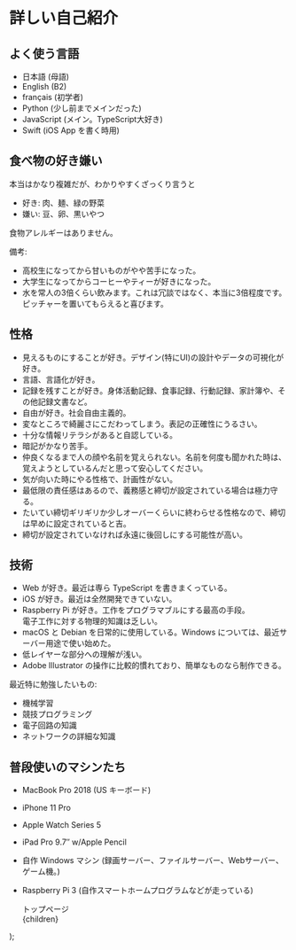 
# 詳しい自己紹介

## よく使う言語

* 日本語 (母語)
* English (B2)
* français (初学者)
* Python (少し前までメインだった)
* JavaScript (メイン。TypeScript大好き)
* Swift (iOS App を書く時用)

## 食べ物の好き嫌い

本当はかなり複雑だが、わかりやすくざっくり言うと

* 好き: 肉、麺、緑の野菜
* 嫌い: 豆、卵、黒いやつ

食物アレルギーはありません。

備考:
* 高校生になってから甘いものがやや苦手になった。
* 大学生になってからコーヒーやティーが好きになった。
* 水を常人の3倍くらい飲みます。これは冗談ではなく、本当に3倍程度です。ピッチャーを置いてもらえると喜びます。

## 性格

* 見えるものにすることが好き。デザイン(特にUI)の設計やデータの可視化が好き。
* 言語、言語化が好き。
* 記録を残すことが好き。身体活動記録、食事記録、行動記録、家計簿や、その他記録文書など。
* 自由が好き。社会自由主義的。
* 変なところで綺麗さにこだわってしまう。表記の正確性にうるさい。
* 十分な情報リテラシがあると自認している。
* 暗記がかなり苦手。
* 仲良くなるまで人の顔や名前を覚えられない。名前を何度も聞かれた時は、覚えようとしているんだと思って安心してください。
* 気が向いた時にやる性格で、計画性がない。
* 最低限の責任感はあるので、義務感と締切が設定されている場合は極力守る。
* たいてい締切ギリギリか少しオーバーくらいに終わらせる性格なので、締切は早めに設定されていると吉。
* 締切が設定されていなければ永遠に後回しにする可能性が高い。

## 技術

* Web が好き。最近は専ら TypeScript を書きまくっている。
* iOS が好き。最近は全然開発できていない。
* Raspberry Pi が好き。工作をプログラマブルにする最高の手段。  
  電子工作に対する物理的知識は乏しい。
* macOS と Debian を日常的に使用している。Windows については、最近サーバー用途で使い始めた。
* 低レイヤーな部分への理解が浅い。
* Adobe Illustrator の操作に比較的慣れており、簡単なものなら制作できる。

最近特に勉強したいもの:
* 機械学習
* 競技プログラミング
* 電子回路の知識
* ネットワークの詳細な知識

## 普段使いのマシンたち

* MacBook Pro 2018 (US キーボード)
* iPhone 11 Pro
* Apple Watch Series 5
* iPad Pro 9.7″ w/Apple Pencil
* 自作 Windows マシン (録画サーバー、ファイルサーバー、Webサーバー、ゲーム機。)
* Raspberry Pi 3 (自作スマートホームプログラムなどが走っている)


    <Layout title='詳しい自己紹介 | hideo54.com'>
        <nav style={{ margin: '1em 0' }}>
            <GoBackIconLink href='/'>トップページ</GoBackIconLink>
        </nav>
        {children}
    </Layout>
);
